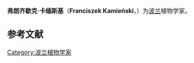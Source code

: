'''弗朗齐歇克·卡缅斯基'''（'''Franciszek Kamieński'''，{{bd|1851年| |1912年| |Kamieński, Franciszek Michailow von}}）为[[波兰|波兰]]植物学家。

{{botanist|Kamieński|弗朗齐歇克·卡缅斯基}}

== 参考文献 ==
{{reflist}}

{{植物学家小作品}}

{{DEFAULTSORT:Kamienski, Franciszek Michailow Von}}

[[Category:波兰植物学家|Category:波兰植物学家]]